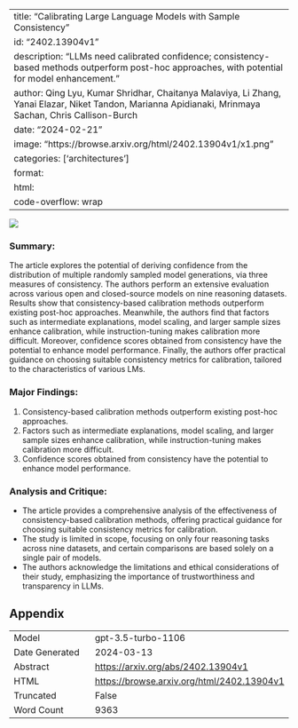 
---
title: "Calibrating Large Language Models with Sample Consistency"
id: "2402.13904v1"
description: "LLMs need calibrated confidence; consistency-based methods outperform post-hoc approaches, with potential for model enhancement."
author: Qing Lyu, Kumar Shridhar, Chaitanya Malaviya, Li Zhang, Yanai Elazar, Niket Tandon, Marianna Apidianaki, Mrinmaya Sachan, Chris Callison-Burch
date: "2024-02-21"
image: "https://browse.arxiv.org/html/2402.13904v1/x1.png"
categories: ['architectures']
format:
  html:
    code-overflow: wrap
---

![](https://browse.arxiv.org/html/2402.13904v1/x1.png)

### Summary:
The article explores the potential of deriving confidence from the distribution of multiple randomly sampled model generations, via three measures of consistency. The authors perform an extensive evaluation across various open and closed-source models on nine reasoning datasets. Results show that consistency-based calibration methods outperform existing post-hoc approaches. Meanwhile, the authors find that factors such as intermediate explanations, model scaling, and larger sample sizes enhance calibration, while instruction-tuning makes calibration more difficult. Moreover, confidence scores obtained from consistency have the potential to enhance model performance. Finally, the authors offer practical guidance on choosing suitable consistency metrics for calibration, tailored to the characteristics of various LMs.

### Major Findings:
1. Consistency-based calibration methods outperform existing post-hoc approaches.
2. Factors such as intermediate explanations, model scaling, and larger sample sizes enhance calibration, while instruction-tuning makes calibration more difficult.
3. Confidence scores obtained from consistency have the potential to enhance model performance.

### Analysis and Critique:
- The article provides a comprehensive analysis of the effectiveness of consistency-based calibration methods, offering practical guidance for choosing suitable consistency metrics for calibration.
- The study is limited in scope, focusing on only four reasoning tasks across nine datasets, and certain comparisons are based solely on a single pair of models.
- The authors acknowledge the limitations and ethical considerations of their study, emphasizing the importance of trustworthiness and transparency in LLMs.

## Appendix

|          |          |
|----------|----------|
| Model     | gpt-3.5-turbo-1106       |
| Date Generated     | 2024-03-13       |
| Abstract | [https://arxiv.org/abs/2402.13904v1](https://arxiv.org/abs/2402.13904v1)        |
| HTML     | [https://browse.arxiv.org/html/2402.13904v1](https://browse.arxiv.org/html/2402.13904v1)       |
| Truncated       | False       |
| Word Count       | 9363       |